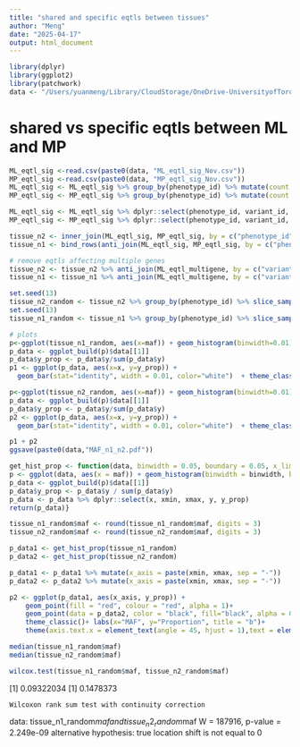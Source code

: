```yaml
---
title: "shared and specific eqtls between tissues"
author: "Meng"
date: "2025-04-17"
output: html_document
---
```


```r
library(dplyr)
library(ggplot2)
library(patchwork)
data <- "/Users/yuanmeng/Library/CloudStorage/OneDrive-UniversityofToronto/Manuscripts/rumex_eqtl/eqtl/"
```

# shared vs specific eqtls between ML and MP

```r
ML_eqtl_sig <-read.csv(paste0(data, "ML_eqtl_sig_Nov.csv"))
MP_eqtl_sig <-read.csv(paste0(data, "MP_eqtl_sig_Nov.csv"))
ML_eqtl_sig <- ML_eqtl_sig %>% group_by(phenotype_id) %>% mutate(count = n()) %>% ungroup() %>% filter(count <= 10) 
MP_eqtl_sig <- MP_eqtl_sig %>% group_by(phenotype_id) %>% mutate(count = n()) %>% ungroup() %>% filter(count <= 10) 

ML_eqtl_sig <- ML_eqtl_sig %>% dplyr::select(phenotype_id, variant_id, maf)
MP_eqtl_sig <- MP_eqtl_sig %>% dplyr::select(phenotype_id, variant_id, maf)

tissue_n2 <- inner_join(ML_eqtl_sig, MP_eqtl_sig, by = c("phenotype_id", "variant_id", "maf"))
tissue_n1 <- bind_rows(anti_join(ML_eqtl_sig, MP_eqtl_sig, by = c("phenotype_id", "variant_id", "maf")), anti_join(MP_eqtl_sig, ML_eqtl_sig, by = c("phenotype_id", "variant_id", "maf")))

# remove eqtls affecting multiple genes 
tissue_n2 <- tissue_n2 %>% anti_join(ML_eqtl_multigene, by = c("variant_id")) %>% anti_join(MP_eqtl_multigene, by = c("variant_id")) # 530
tissue_n1 <- tissue_n1 %>% anti_join(ML_eqtl_multigene, by = c("variant_id")) %>% anti_join(MP_eqtl_multigene, by = c("variant_id"))# 7917

set.seed(13) 
tissue_n2_random <- tissue_n2 %>% group_by(phenotype_id) %>% slice_sample(n = 1) # 242, 182
set.seed(13) 
tissue_n1_random <- tissue_n1 %>% group_by(phenotype_id) %>% slice_sample(n = 1) # 3429, 2806

# plots
p<-ggplot(tissue_n1_random, aes(x=maf)) + geom_histogram(binwidth=0.01) 
p_data <- ggplot_build(p)$data[[1]]
p_data$y_prop <- p_data$y/sum(p_data$y)
p1 <- ggplot(p_data, aes(x=x, y=y_prop)) +
  geom_bar(stat="identity", width = 0.01, color="white")  + theme_classic() + ggtitle("a")+ labs(x="MAF", y="Proportion")+ theme(text = element_text(size = 10)) + ylim(0, 0.15) + expand_limits(x=0.5)+ geom_vline(xintercept=0.09322034, color = "red",linetype="dashed")

p<-ggplot(tissue_n2_random, aes(x=maf)) + geom_histogram(binwidth=0.01) 
p_data <- ggplot_build(p)$data[[1]]
p_data$y_prop <- p_data$y/sum(p_data$y) 
p2 <- ggplot(p_data, aes(x=x, y=y_prop)) +
  geom_bar(stat="identity", width = 0.01, color="white")  + theme_classic() + ggtitle("b")+ labs(x="MAF", y="Proportion")+ theme(text = element_text(size = 10)) + ylim(0, 0.15) + expand_limits(x=0.5) + geom_vline(xintercept=0.1478373, color = "red",linetype="dashed")

p1 + p2
ggsave(paste0(data,"MAF_n1_n2.pdf"))
```



```r
get_hist_prop <- function(data, binwidth = 0.05, boundary = 0.05, x_limits = c(0.05, 0.5)) {
p <- ggplot(data, aes(x = maf)) + geom_histogram(binwidth = binwidth, boundary = boundary) + scale_x_continuous(limits = x_limits)
p_data <- ggplot_build(p)$data[[1]]
p_data$y_prop <- p_data$y / sum(p_data$y)
p_data <- p_data %>% dplyr::select(x, xmin, xmax, y, y_prop)
return(p_data)}

tissue_n1_random$maf <- round(tissue_n1_random$maf, digits = 3)
tissue_n2_random$maf <- round(tissue_n2_random$maf, digits = 3)

p_data1 <- get_hist_prop(tissue_n1_random)
p_data2 <- get_hist_prop(tissue_n2_random)

p_data1 <- p_data1 %>% mutate(x_axis = paste(xmin, xmax, sep = "-"))
p_data2 <- p_data2 %>% mutate(x_axis = paste(xmin, xmax, sep = "-"))

p2 <- ggplot(p_data1, aes(x_axis, y_prop)) + 
    geom_point(fill = "red", colour = "red", alpha = 1)+
    geom_point(data = p_data2, color = "black", fill="black", alpha = 0.9)+ 
    theme_classic()+ labs(x="MAF", y="Proportion", title = "b")+
    theme(axis.text.x = element_text(angle = 45, hjust = 1),text = element_text(size = 10))
```


```r
median(tissue_n1_random$maf)
median(tissue_n2_random$maf)

wilcox.test(tissue_n1_random$maf, tissue_n2_random$maf)
```
[1] 0.09322034
[1] 0.1478373

	Wilcoxon rank sum test with continuity correction

data:  tissue_n1_random$maf and tissue_n2_random$maf
W = 187916, p-value = 2.249e-09
alternative hypothesis: true location shift is not equal to 0
